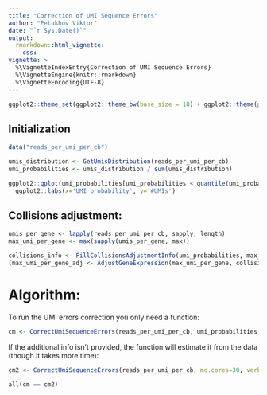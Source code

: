 ```yaml
---
title: "Correction of UMI Sequence Errors"
author: "Petukhov Viktor"
date: "`r Sys.Date()`"
output: 
  rmarkdown::html_vignette:
    css:
vignette: >
  %\VignetteIndexEntry{Correction of UMI Sequence Errors}
  %\VignetteEngine{knitr::rmarkdown}
  %\VignetteEncoding{UTF-8}
---
```


```r
ggplot2::theme_set(ggplot2::theme_bw(base_size = 18) + ggplot2::theme(plot.title = ggplot2::element_text(hjust = 0.5)))
```

## Initialization
```r
data("reads_per_umi_per_cb")

umis_distribution <- GetUmisDistribution(reads_per_umi_per_cb)
umi_probabilities <- umis_distribution / sum(umis_distribution)

ggplot2::qplot(umi_probabilities[umi_probabilities < quantile(umi_probabilities, 0.99)], bins=50, color=I('black')) + 
  ggplot2::labs(x='UMI probability', y='#UMIs')
```

## Collisions adjustment:
```r
umis_per_gene <- lapply(reads_per_umi_per_cb, sapply, length)
max_umi_per_gene <- max(sapply(umis_per_gene, max))

collisions_info <- FillCollisionsAdjustmentInfo(umi_probabilities, max_umi_per_gene, step=20, mc.cores=30, verbose=T)
(max_umi_per_gene_adj <- AdjustGeneExpression(max_umi_per_gene, collisions_info$adjusted, collisions_info$observed))
```

# Algorithm:
To run the UMI errors correction you only need a function:
```r
cm <- CorrectUmiSequenceErrors(reads_per_umi_per_cb, umi_probabilities, collisions_info, mc.cores=30, verbosity_level=2)
```

If the additional info isn't provided, the function will estimate it from the data (though it takes more time):
```r
cm2 <- CorrectUmiSequenceErrors(reads_per_umi_per_cb, mc.cores=30, verbosity_level=2)

all(cm == cm2)
```

